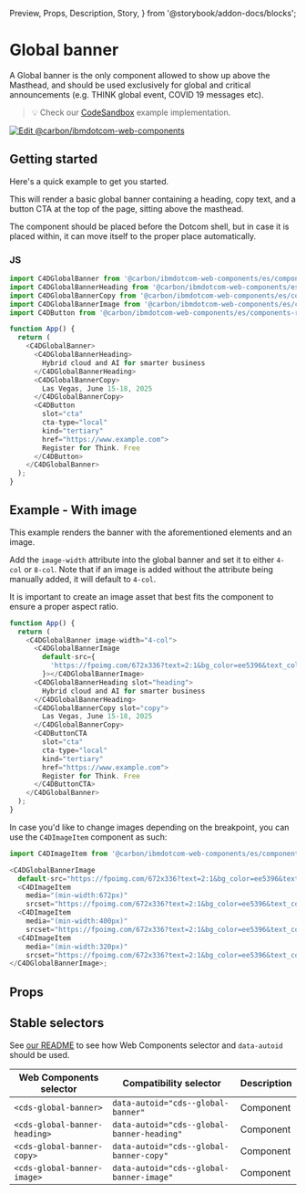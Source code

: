   Preview,
  Props,
  Description,
  Story,
} from '@storybook/addon-docs/blocks';

# Global banner

A Global banner is the only component allowed to show up above the Masthead,
and should be used exclusively for global and critical announcements (e.g. THINK
global event, COVID 19 messages etc).

> 💡 Check our
> [CodeSandbox](https://githubbox.com/carbon-design-system/carbon-for-ibm-dotcom/tree/main/packages/web-components/examples/codesandbox/components-react/global-banner)
> example implementation.

[![Edit @carbon/ibmdotcom-web-components](https://codesandbox.io/static/img/play-codesandbox.svg)](https://githubbox.com/carbon-design-system/carbon-for-ibm-dotcom/tree/main/packages/web-components/examples/codesandbox/components-react/global-banner)

## Getting started

Here's a quick example to get you started.

This will render a basic global banner containing a heading, copy text, and a
button CTA at the top of the page, sitting above the masthead.

The component should be placed before the Dotcom shell, but in case it is placed
within, it can move itself to the proper place automatically.

### JS

```javascript
import C4DGlobalBanner from '@carbon/ibmdotcom-web-components/es/components-react/global-banner/global-banner';
import C4DGlobalBannerHeading from '@carbon/ibmdotcom-web-components/es/components-react/global-banner/global-banner-heading';
import C4DGlobalBannerCopy from '@carbon/ibmdotcom-web-components/es/components-react/global-banner/global-banner-copy';
import C4DGlobalBannerImage from '@carbon/ibmdotcom-web-components/es/components-react/global-banner/global-banner-image';
import C4DButton from '@carbon/ibmdotcom-web-components/es/components-react/button/button';

function App() {
  return (
    <C4DGlobalBanner>
      <C4DGlobalBannerHeading>
        Hybrid cloud and AI for smarter business
      </C4DGlobalBannerHeading>
      <C4DGlobalBannerCopy>
        Las Vegas, June 15-18, 2025
      </C4DGlobalBannerCopy>
      <C4DButton
        slot="cta"
        cta-type="local"
        kind="tertiary"
        href="https://www.example.com">
        Register for Think. Free
      </C4DButton>
    </C4DGlobalBanner>
  );
}
```

## Example - With image

This example renders the banner with the aforementioned elements and an image.

Add the `image-width` attribute into the global banner and set it to either
`4-col` or `8-col`. Note that if an image is added without the attribute being
manually added, it will default to `4-col`.

It is important to create an image asset that best fits the component to ensure
a proper aspect ratio.

```javascript
function App() {
  return (
    <C4DGlobalBanner image-width="4-col">
      <C4DGlobalBannerImage
        default-src={
          'https://fpoimg.com/672x336?text=2:1&bg_color=ee5396&text_color=161616'
        }></C4DGlobalBannerImage>
      <C4DGlobalBannerHeading slot="heading">
        Hybrid cloud and AI for smarter business
      </C4DGlobalBannerHeading>
      <C4DGlobalBannerCopy slot="copy">
        Las Vegas, June 15-18, 2025
      </C4DGlobalBannerCopy>
      <C4DButtonCTA
        slot="cta"
        cta-type="local"
        kind="tertiary"
        href="https://www.example.com">
        Register for Think. Free
      </C4DButtonCTA>
    </C4DGlobalBanner>
  );
}
```

In case you'd like to change images depending on the breakpoint, you can use the
`C4DImageItem` component as such:

```javascript
import C4DImageItem from '@carbon/ibmdotcom-web-components/es/components-react/image/image-item';

<C4DGlobalBannerImage
  default-src="https://fpoimg.com/672x336?text=2:1&bg_color=ee5396&text_color=161616">
  <C4DImageItem
    media="(min-width:672px)"
    srcset="https://fpoimg.com/672x336?text=2:1&bg_color=ee5396&text_color=161616"></C4DImageItem>
  <C4DImageItem
    media="(min-width:400px)"
    srcset="https://fpoimg.com/672x336?text=2:1&bg_color=ee5396&text_color=161616"></C4DImageItem>
  <C4DImageItem
    media="(min-width:320px)"
    srcset="https://fpoimg.com/672x336?text=2:1&bg_color=ee5396&text_color=161616"></C4DImageItem>
</C4DGlobalBannerImage>;
```

## Props

<Props of={PropTypesRef} />

## Stable selectors

See
[our README](https://github.com/carbon-design-system/carbon-for-ibm-dotcom/tree/main/packages/web-components#stable-selectors-for-analytics-and-integratione2e-testing-in-web-components)
to see how Web Components selector and `data-autoid` should be used.

| Web Components selector          | Compatibility selector                        | Description |
| -------------------------------- | --------------------------------------------- | ----------- |
| `<cds-global-banner>`         | `data-autoid="cds--global-banner"`         | Component   |
| `<cds-global-banner-heading>` | `data-autoid="cds--global-banner-heading"` | Component   |
| `<cds-global-banner-copy>`    | `data-autoid="cds--global-banner-copy"`    | Component   |
| `<cds-global-banner-image>`   | `data-autoid="cds--global-banner-image"`   | Component   |

<Description markdown={contributing} />
